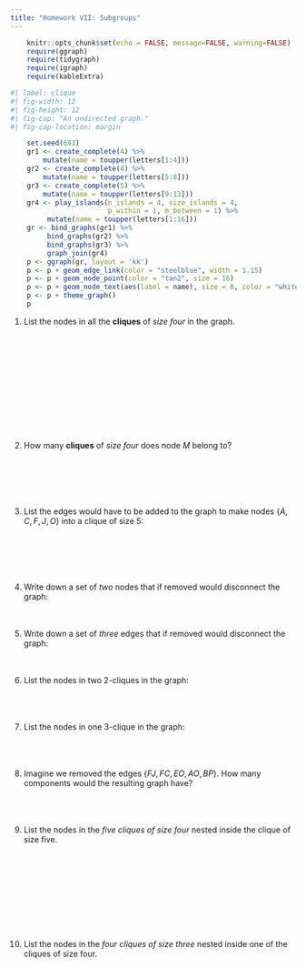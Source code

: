 ```yaml
---
title: "Homework VII: Subgroups"
---
```


```r
    knitr::opts_chunk$set(echo = FALSE, message=FALSE, warning=FALSE)
    require(ggraph)
    require(tidygraph)
    require(igraph)
    require(kableExtra)
```

```r
#| label: clique
#| fig-width: 12
#| fig-height: 12
#| fig-cap: "An undirected graph."
#| fig-cap-location: margin

    set.seed(693)
    gr1 <- create_complete(4) %>% 
        mutate(name = toupper(letters[1:4]))
    gr2 <- create_complete(4) %>% 
        mutate(name = toupper(letters[5:8]))
    gr3 <- create_complete(5) %>% 
        mutate(name = toupper(letters[9:13]))
    gr4 <- play_islands(n_islands = 4, size_islands = 4, 
                        p_within = 1, m_between = 1) %>% 
         mutate(name = toupper(letters[1:16]))
    gr <- bind_graphs(gr1) %>% 
         bind_graphs(gr2) %>% 
         bind_graphs(gr3) %>% 
         graph_join(gr4)
    p <- ggraph(gr, layout = 'kk') 
    p <- p + geom_edge_link(color = "steelblue", width = 1.15) 
    p <- p + geom_node_point(color = "tan2", size = 16) 
    p <- p + geom_node_text(aes(label = name), size = 8, color = "white")
    p <- p + theme_graph() 
    p
```
1. List the nodes in all the **cliques** of *size four* in the graph.
<br>
<br>
<br>
<br>
<br>
<br>
<br>
<br>
<br>
<br>
<br>
<br>
  
1. How many **cliques** of *size four* does node *M* belong to?
<br>
<br>
<br>
<br>
<br>
<br>

1. List the edges would have to be added to the graph to make nodes $\{A, C, F, J, O\}$ into a clique of size 5:
<br>
<br>
<br>
<br>
<br>
<br>

1. Write down a set of *two* nodes that if removed would disconnect the graph:
<br>
<br>
<br>

1. Write down a set of *three* edges that if removed would disconnect the graph:
<br>
<br>
<br>

1. List the nodes in two 2-cliques in the graph:
<br>
<br>
<br>
<br>

1. List the nodes in one 3-clique in the graph:
<br>
<br>
<br>
<br>

1. Imagine we removed the edges $\{FJ, FC, EO, AO, BP\}$. How many components would the resulting graph have?
<br>
<br>
<br>
<br>

1. List the nodes in the *five cliques of size four* nested inside the clique of size five.
<br>
<br>
<br>
<br>
<br>
<br>
<br>
<br>
<br>
<br>

1. List the nodes in the *four cliques of size three* nested inside one of the cliques of size four.
<br>
<br>
<br>
<br>
<br>
<br>
<br>
<br>